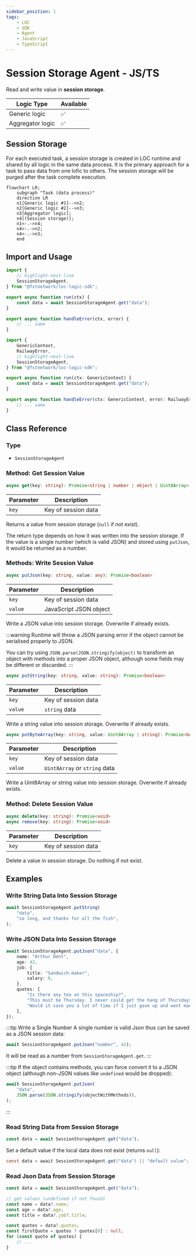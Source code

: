 ```yaml
---
sidebar_position: 1
tags:
    - LOC
    - SDK
    - Agent
    - JavaScript
    - TypeScript
---
```


# Session Storage Agent - JS/TS

Read and write value in **session storage**.

| Logic Type       | Available |
| ---------------- | --------- |
| Generic logic    | ✅        |
| Aggregator logic | ✅        |

## Session Storage

For each executed task, a session storage is created in LOC runtime and shared by all logic in the same data process. It is the primary approach for a task to pass data from one lofic to others. The session storage will be purged after the task complete execution.

```mermaid
flowchart LR;
    subgraph "Task (data process)"
    direction LR
    n1[Generic logic #1]-->n2;
    n2[Generic logic #2]-->n3;
    n3[Aggregator logic];
    n4[(Session storage)];
    n1<-.->n4;
    n4<-.->n2;
    n4<-.->n3;
    end
```

## Import and Usage


<Tabs>
  <TabItem value="js" label="JavaScript" default>

```javascript showLineNumbers
import {
    // highlight-next-line
    SessionStorageAgent,
} from "@fstnetwork/loc-logic-sdk";

export async function run(ctx) {
    const data = await SessionStorageAgent.get("data");
}

export async function handleError(ctx, error) {
    // ... same
}
```

  </TabItem>
  <TabItem value="ts" label="TypeScript">

```typescript showLineNumbers
import {
    GenericContext,
    RailwayError,
    // highlight-next-line
    SessionStorageAgent,
} from "@fstnetwork/loc-logic-sdk";

export async function run(ctx: GenericContext) {
    const data = await SessionStorageAgent.get("data");
}

export async function handleError(ctx: GenericContext, error: RailwayError) {
    // ... same
}
```

  </TabItem>
</Tabs>

## Class Reference

### Type

-   `SessionStorageAgent`

### Method: Get Session Value

```typescript
async get(key: string): Promise<string | number | object | Uint8Array>
```

| Parameter | Description         |
| --------- | ------------------- |
| `key`     | Key of session data |

Returns a value from session storage (`null` if not exist).

The return type depends on how it was written into the session storage. If the value is a single number (which is valid JSON) and stored using `putJson`, it would be returned as a number.

### Methods: Write Session Value

<Tabs>
  <TabItem value="json" label="JSON" default>

```typescript
async putJson(key: string, value: any): Promise<boolean>
```

| Parameter | Description            |
| --------- | ---------------------- |
| `key`     | Key of session data    |
| `value`   | JavaScript JSON object |

Write a JSON value into session storage. Overwrite if already exists.

:::warning
Runtime will throw a JSON parsing error if the object cannot be serialised properly to JSON.

You can try using `JSON.parse(JSON.stringify(object)` to transform an object with methods into a proper JSON object, although some fields may be different or discarded.
:::

  </TabItem>
  <TabItem value="string" label="String">

```typescript
async putString(key: string, value: string): Promise<boolean>
```

| Parameter | Description         |
| --------- | ------------------- |
| `key`     | Key of session data |
| `value`   | `string` data       |

Write a string value into session storage. Overwrite if already exists.

  </TabItem>
  <TabItem value="array" label="Uint8Array">

```typescript
async putByteArray(key: string, value: Uint8Array | string): Promise<boolean>
```

| Parameter | Description                   |
| --------- | ----------------------------- |
| `key`     | Key of session data           |
| `value`   | `Uint8Array` or `string` data |

Write a Uint8Array or string value into session storage. Overwrite if already exists.

  </TabItem>
</Tabs>

### Method: Delete Session Value

```typescript
async delete(key: string): Promise<void>
async remove(key: string): Promise<void>
```

| Parameter | Description         |
| --------- | ------------------- |
| `key`     | Key of session data |

Delete a value in session storage. Do nothing if not exist.

## Examples

### Write String Data Into Session Storage

```typescript showLineNumbers
await SessionStorageAgent.putString(
    "data",
    "so long, and thanks for all the fish",
);
```

### Write JSON Data Into Session Storage

```typescript showLineNumbers
await SessionStorageAgent.putJson("data", {
    name: "Arthur Dent",
    age: 42,
    job: {
        title: "Sandwich-maker",
        salary: 0,
    },
    quotes: [
        "Is there any tea on this spaceship?",
        "This must be Thursday. I never could get the hang of Thursdays.",
        "Would it save you a lot of time if I just gave up and went mad now?",
    ],
});
```

:::tip Write a Single Number
A single number is valid Json thus can be saved as a JSON session data:

```typescript showLineNumbers
await SessionStorageAgent.putJson("number", 42);
```

It will be read as a number from `SessionStorageAgent.get`.
:::

:::tip
If the object contains methods, you can force convert it to a JSON object (although non-JSON values like `undefined` would be dropped):

```typescript
await SessionStorageAgent.putJson(
    "data",
    JSON.parse(JSON.stringify(objectWithMethods)),
);
```

:::

### Read String Data from Session Storage

```typescript showLineNumbers
const data = await SessionStorageAgent.get("data");
```

Set a default value if the local data does not exist (returns `null`):

```csharp showLineNumbers
const data = await SessionStorageAgent.get("data") || "default value";
```

### Read Json Data from Session Storage

```typescript showLineNumbers
const data = await SessionStorageAgent.get("data");

// get values (undefined if not found)
const name = data?.name;
const age = data?.age;
const title = data?.job?.title;

const quotes = data?.quotes;
const firstQuote = quotes ? quotes[0] : null;
for (const quote of quotes) {
    // ...
}
```
